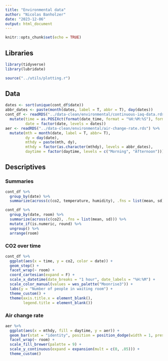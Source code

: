 ```yaml
---
title: "Environmental data"
author: "Nicolas Banholzer"
date: "2023-12-06"
output: html_document
---
```


```r
knitr::opts_chunk$set(echo = TRUE)
```

## Libraries

```r
library(tidyverse)
library(lubridate)

source("../utils/plotting.r")
```


## Data

```r
dates <- sort(unique(cont_df$date))
abbr_dates <- paste(month(dates, label = T, abbr = T), day(dates))
cont_df <- readRDS("../data-clean/environmental/continuous-iaq-data.rds") %>%
  mutate(time = as.POSIXct(format(date_time, format = "%H:%M:%S"), format = "%H:%M:%S"),
         date = factor(date, levels = dates))
aer <- readRDS("../data-clean/environmental/air-change-rate.rds") %>%
  mutate(mth = month(date, label = T, abbr= T),
         dy = day(date),
         mthdy = paste(mth, dy),
         mthdy = factor(as.character(mthdy), levels = abbr_dates),
         daytime = factor(daytime, levels = c("Morning", "Afternoon")))
```


## Descriptives

### Summaries

```r
cont_df %>%
  group_by(date) %>%
  summarize(across(c(co2, temperature, humidity), .fns = list(mean, sd)))

cont_df %>%
  group_by(date, room) %>%
  summarize(across(c(co2), .fns = list(mean, sd))) %>%
  mutate_if(is.numeric, round) %>%
  ungroup() %>%
  arrange(room)
```

### CO2 over time

```r
cont_df %>%
  ggplot(aes(x = time, y = co2, color = date)) +
  geom_step() +
  facet_wrap(~ room) +
  coord_cartesian(expand = F) +
  scale_x_datetime(date_breaks = "1 hour", date_labels = "%H:%M") +
  scale_color_manual(values = wes_palette("Moonrise3")) +
  labs(y = "Number of people in waiting room") +
  theme_custom() +
  theme(axis.title.x = element_blank(),
        legend.title = element_blank())
```


### Air change rate

```r
aer %>%
  ggplot(aes(x = mthdy, fill = daytime, y = aer)) +
  geom_bar(stat = "identity", position = position_dodge(width = 1, preserve = "single"), width = .66) +
  facet_wrap(~ room) +
  scale_fill_brewer(palette = 9) +
  scale_y_continuous(expand = expansion(mult = c(0, .05))) +
  theme_custom()
```

